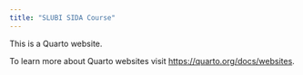 ```yaml
---
title: "SLUBI SIDA Course"
---
```


This is a Quarto website.

To learn more about Quarto websites visit <https://quarto.org/docs/websites>.
